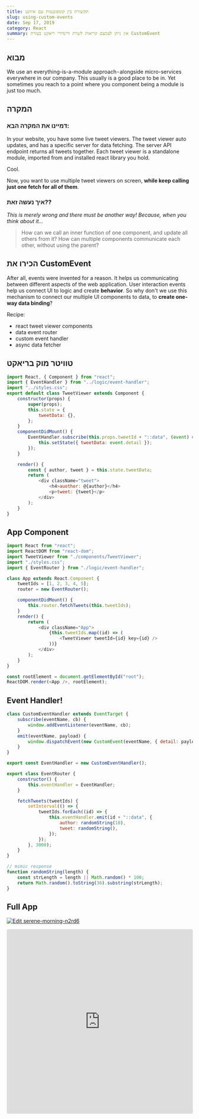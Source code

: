 ```yaml
---
title: תקשורת בין קומפוננטות עם איוונט
slug: using-custom-events
date: Sep 17, 2019
category: React
summary: אין ניתן לצמצם קריאות לשרת ורינדורי ריאקט בעזרת CustomEvent
---
```


## מבוא

We use an everything-is-a-module approach - alongside micro-services everywhere in our company.
This usually is a good place to be in.
Yet sometimes you reach to a point where you component being a module is just too much.

## המקרה

### דמיינו את המקרה הבא:

In your website, you have some live tweet viewers.
The tweet viewer auto updates, and has a specific server for data fetching.
The server API endpoint returns all tweets together.
Each tweet viewer is a standalone module, imported from and installed react library you hold.

Cool.

Now, you want to use multiple tweet viewers on screen, **while keep calling just one fetch for all of them**.

### איך נעשה זאת??

_This is merely wrong and there must be another way!_
_Because, when you think about it…_

> How can we call an inner function of one component, and update all others from it?
> How can multiple components communicate each other, without using the parent?

## הכירו את CustomEvent

After all, events were invented for a reason.
It helps us communicating between different aspects of the web application.
User interaction events help us connect UI to logic and create **behavior**.
So why don't we use this mechanism to connect our multiple UI components to data, to **create one-way data binding**?

Recipe:

-   react tweet viewer components
-   data event router
-   custom event handler
-   async data fetcher

## טוויטר מוק בריאקט

```javascript
import React, { Component } from "react";
import { EventHandler } from "../logic/event-handler";
import "../styles.css";
export default class TweetViewer extends Component {
    constructor(props) {
        super(props);
        this.state = {
            tweetData: {},
        };
    }
    componentDidMount() {
        EventHandler.subscribe(this.props.tweetId + "::data", (event) => {
            this.setState({ tweetData: event.detail });
        });
    }

    render() {
        const { author, tweet } = this.state.tweetData;
        return (
            <div className="tweet">
                <h4>auothor: @{author}</h4>
                <p>tweet: {tweet}</p>
            </div>
        );
    }
}
```

## App Component

```javascript
import React from "react";
import ReactDOM from "react-dom";
import TweetViewer from "./components/TweetViewer";
import "./styles.css";
import { EventRouter } from "./logic/event-handler";

class App extends React.Component {
    tweetIds = [1, 2, 3, 4, 5];
    router = new EventRouter();

    componentDidMount() {
        this.router.fetchTweets(this.tweetIds);
    }
    render() {
        return (
            <div className="App">
                {this.tweetIds.map((id) => (
                    <TweetViewer tweetId={id} key={id} />
                ))}
            </div>
        );
    }
}

const rootElement = document.getElementById("root");
ReactDOM.render(<App />, rootElement);
```

## Event Handler!

```javascript
class CustomEventHandler extends EventTarget {
    subscribe(eventName, cb) {
        window.addEventListener(eventName, cb);
    }
    emit(eventName, payload) {
        window.dispatchEvent(new CustomEvent(eventName, { detail: payload }));
    }
}

export const EventHandler = new CustomEventHandler();

export class EventRouter {
    constructor() {
        this.eventHandler = EventHandler;
    }

    fetchTweets(tweetIds) {
        setInterval(() => {
            tweetIds.forEach((id) => {
                this.eventHandler.emit(id + "::data", {
                    author: randomString(10),
                    tweet: randomString(),
                });
            });
        }, 3000);
    }
}

// mimic response
function randomString(length) {
    const strLength = length || Math.random() * 100;
    return Math.random().toString(36).substring(strLength);
}
```

## Full App

[![Edit serene-morning-n2rd6](https://codesandbox.io/static/img/play-codesandbox.svg)](https://codesandbox.io/s/serene-morning-n2rd6?autoresize=1&fontsize=14&hidenavigation=1&theme=dark)

<iframe
    src="https://codesandbox.io/embed/serene-morning-n2rd6?fontsize=14&hidenavigation=1&theme=dark"
    style="width:100%; height:500px; border:0; border-radius: 4px; overflow:hidden;"
    title="serene-morning-n2rd6"
    allow="accelerometer; ambient-light-sensor; camera; encrypted-media; geolocation; gyroscope; hid; microphone; midi; payment; usb; vr; xr-spatial-tracking"
    sandbox="allow-forms allow-modals allow-popups allow-presentation allow-same-origin allow-scripts"
></iframe>

